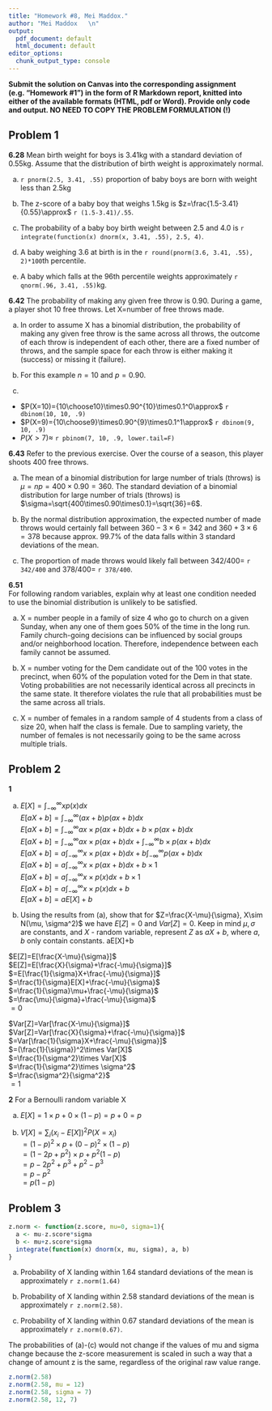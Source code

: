 ```yaml
---
title: "Homework #8, Mei Maddox."
author: "Mei Maddox   \n"
output:
  pdf_document: default
  html_document: default
editor_options: 
  chunk_output_type: console
---
```



**Submit the solution on Canvas into the corresponding assignment (e.g. "Homework #1") in the form of R Markdown report, knitted into either of the available formats (HTML, pdf or Word). Provide only code and output. NO NEED TO COPY THE PROBLEM FORMULATION (!)**

## Problem 1

**6.28** 
Mean birth weight for boys is 3.41kg with a standard deviation of 0.55kg. Assume that the distribution of birth weight is approximately normal.

a) `r pnorm(2.5, 3.41, .55)` proportion of baby boys are born with weight less than 2.5kg

b) The z-score of a baby boy that weighs 1.5kg is $z=\frac{1.5-3.41}{0.55}\approx$ `r (1.5-3.41)/.55`.

c) The probability of a baby boy birth weight between 2.5 and 4.0 is `r integrate(function(x) dnorm(x, 3.41, .55), 2.5, 4)`.

d) A baby weighing 3.6 at birth is in the `r round(pnorm(3.6, 3.41, .55), 2)*100`th percentile.

e) A baby which falls at the 96th percentile weights approximately `r qnorm(.96, 3.41, .55)`kg.

**6.42** 
The probability of making any given free throw is 0.90. During a game, a player shot 10 free throws. Let X=number of free throws made.

a) In order to assume X has a binomial distribution, the probability of making any given free throw is the same across all throws, the outcome of each throw is independent of each other, there are a fixed number of throws, and the sample space for each throw is either making it (success) or missing it (failure).

b) For this example $n=10$ and $p=0.90$.

c) 
  - $P(X=10)={10\choose10}\times0.90^{10}\times0.1^0\approx$ `r dbinom(10, 10, .9)`
  - $P(X=9)={10\choose9}\times0.90^{9}\times0.1^1\approx$ `r dbinom(9, 10, .9)`
  - $P(X>7)\approx$ `r pbinom(7, 10, .9, lower.tail=F)`

**6.43**
Refer to the previous exercise. Over the course of a season, this player shoots 400 free throws.

a) The mean of a binomial distribution for large number of trials (throws) is $\mu=np=400\times0.90=360$. The standard deviation of a binomial distribution for large number of trials (throws) is $\sigma=\sqrt{400\times0.90\times0.1}=\sqrt{36}=6$.

b) By the normal distribution approximation, the expected number of made throws would certainly fall between $360-3\times6=342$ and $360+3\times6=378$ because approx. 99.7% of the data falls within 3 standard deviations of the mean.

c) The proportion of made throws would likely fall between $342/400=$ `r 342/400` and $378/400=$ `r 378/400`.

**6.51**  
For following random variables, explain why at least one condition needed to use the binomial distribution is unlikely to be satisfied.

a) X = number people in a family of size 4 who go to church on a given Sunday, when any one of them goes 50% of the time in the long run. Family church-going decisions can be influenced by social groups and/or neighborhood location. Therefore, independence between each family cannot be assumed.

b) X = number voting for the Dem candidate out of the 100 votes in the precinct, when 60% of the population voted for the Dem in that state. Voting probabilities are not necessarily identical across all precincts in the same state. It therefore violates the rule that all probabilities must be the same across all trials.

c) X = number of females in a random sample of 4 students from a class of size 20, when half the class is female. Due to sampling variety, the number of females is not necessarily going to be the same across multiple trials.

## Problem 2

**1**

a) $E[X]=\int_{-\infty}^{\infty}xp(x)dx$\
$E[aX+b]=\int_{-\infty}^{\infty}(ax+b)p(ax+b)dx$\
$E[aX+b]=\int_{-\infty}^{\infty}ax\times p(ax+b)dx+b\times p(ax+b)dx$\
$E[aX+b]=\int_{-\infty}^{\infty}ax\times p(ax+b)dx+\int_{-\infty}^{\infty}b\times p(ax+b)dx$\
$E[aX+b]=a\int_{-\infty}^{\infty}x\times p(ax+b)dx+b\int_{-\infty}^{\infty}p(ax+b)dx$\
$E[aX+b]=a\int_{-\infty}^{\infty}x\times p(ax+b)dx+b\times1$\
$E[aX+b]=a\int_{-\infty}^{\infty}x\times p(x)dx+b\times1$\
$E[aX+b]=a\int_{-\infty}^{\infty}x\times p(x)dx+b$\
$E[aX+b]=aE[X]+b$\

b) Using the results from (a), show that for $Z=\frac{X-\mu}{\sigma}, X\sim N(\mu, \sigma^2)$ we have $E[Z]=0$ and $Var[Z]=0$. Keep in mind $\mu, \sigma$ are constants, and $X$ - random variable, represent $Z$ as $aX+b$, where $a, b$ only contain constants.
aE[X]+b

$E[Z]=E[\frac{X-\mu}{\sigma}]$\
$E[Z]=E[\frac{X}{\sigma}+\frac{-\mu}{\sigma}]$\
$=E[\frac{1}{\sigma}X+\frac{-\mu}{\sigma}]$\
$=\frac{1}{\sigma}E[X]+\frac{-\mu}{\sigma}$\
$=\frac{1}{\sigma}\mu+\frac{-\mu}{\sigma}$\
$=\frac{\mu}{\sigma}+\frac{-\mu}{\sigma}$\
$=0$


$Var[Z]=Var[\frac{X-\mu}{\sigma}]$\
$Var[Z]=Var[\frac{X}{\sigma}+\frac{-\mu}{\sigma}]$\
$=Var[\frac{1}{\sigma}X+\frac{-\mu}{\sigma}]$\
$=(\frac{1}{\sigma})^2\times Var[X]$\
$=\frac{1}{\sigma^2}\times Var[X]$\
$=\frac{1}{\sigma^2}\times \sigma^2$\
$=\frac{\sigma^2}{\sigma^2}$\
$=1$

**2**
For a Bernoulli random variable X

a) $E[X]=1\times p+0\times(1-p)=p+0=p$

b) $V[X]=\sum_{i}(x_i-E[X])^2P(X=x_i)$\
$=(1-p)^2\times p+(0-p)^2\times(1-p)$\
$=(1-2p+p^2)\times p+p^2(1-p)$\
$=p-2p^2+p^3+p^2-p^3$\
$=p-p^2$\
$=p(1-p)$\

## Problem 3

```r
z.norm <- function(z.score, mu=0, sigma=1){
  a <- mu-z.score*sigma
  b <- mu+z.score*sigma
  integrate(function(x) dnorm(x, mu, sigma), a, b)
}
```

a) Probability of X landing within 1.64 standard deviations of the mean is approximately `r z.norm(1.64)`

b) Probability of X landing within 2.58 standard deviations of the mean is approximately `r z.norm(2.58)`.

c) Probability of X landing within 0.67 standard deviations of the mean is approximately `r z.norm(0.67)`.

The probabilities of (a)-(c) would not change if the values of mu and sigma change because the z-score measurement is scaled in such a way that a change of amount z is the same, regardless of the original raw value range.
```r
z.norm(2.58)
z.norm(2.58, mu = 12)
z.norm(2.58, sigma = 7)
z.norm(2.58, 12, 7)
```

